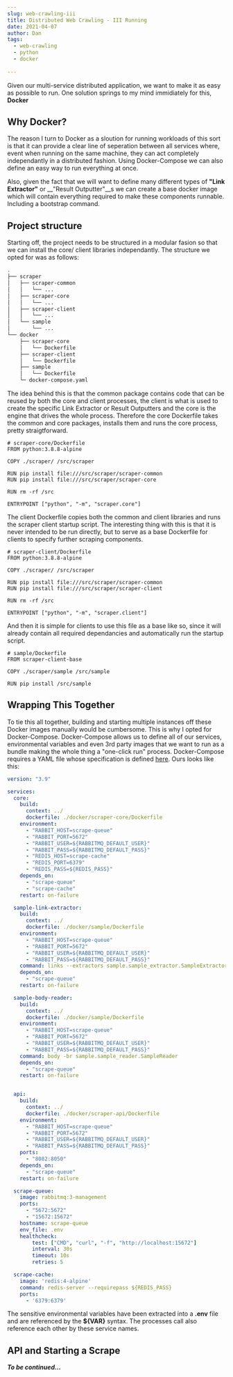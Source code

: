 ```yaml
---
slug: web-crawling-iii
title: Distributed Web Crawling - III Running
date: 2021-04-07
author: Dan
tags:
  - web-crawling
  - python
  - docker
  
---
```


Given our multi-service distributed application, we want to make it as easy as possible to run. One solution springs to my mind immidiately for this, **Docker**

## Why Docker?

The reason I turn to Docker as a sloution for running workloads of this sort is that it can provide a clear line of seperation between all services where, event when running on the same machine,
they can act completely independantly in a distributed fashion. Using Docker-Compose we can also define an easy way to run everything at once. 

Also, given the fact that we will want to define many different types of __"Link Extractor"__ or __"Result Outputter"__s we can create a base docker image which will contain everything required
to make these components runnable. Including a bootstrap command.

## Project structure

Starting off, the project needs to be structured in a modular fasion so that we can install the core/ client libraries independantly. The structure we opted for was as follows:

```bash
.
├── scraper
│   ├── scraper-common
│   │   └── ...
│   ├── scraper-core
│   │   └── ...
│   ├── scraper-client
│   │   └── ...
│   └── sample
│       └── ...
└── docker
    ├── scraper-core
    │   └── Dockerfile
    ├── scraper-client
    │   └── Dockerfile
    ├── sample
    │   └── Dockerfile
    └─ docker-compose.yaml
```

The idea behind this is that the common package contains code that can be reused by both the core and client processes, the client is what is used to create the specific Link Extractor or Result
Outputters and the core is the engine that drives the whole process. Therefore the core Dockerfile takes the common and core packages, installs them and runs the core process, pretty straigtforward.

```docker
# scraper-core/Dockerfile
FROM python:3.8.8-alpine

COPY ./scraper/ /src/scraper

RUN pip install file:///src/scraper/scraper-common
RUN pip install file:///src/scraper/scraper-core

RUN rm -rf /src

ENTRYPOINT ["python", "-m", "scraper.core"]
```

The client Dockerfile copies both the common and client libraries and runs the scraper client startup script. The interesting thing with this is that it is never intended to be run directly, but to
serve as a base Dockerfile for clients to specify further scraping components.

```docker
# scraper-client/Dockerfile
FROM python:3.8.8-alpine

COPY ./scraper/ /src/scraper

RUN pip install file:///src/scraper/scraper-common
RUN pip install file:///src/scraper/scraper-client

RUN rm -rf /src

ENTRYPOINT ["python", "-m", "scraper.client"]
```

And then it is simple for clients to use this file as a base like so, since it will already contain all required dependancies and automatically run the startup script.

```docker
# sample/Dockerfile
FROM scraper-client-base

COPY ./scraper/sample /src/sample

RUN pip install /src/sample
```

## Wrapping This Together

To tie this all together, building and starting multiple instances off these Docker images manually would be cumbersome. This is why I opted for Docker-Compose. Docker-Compose allows us
to define all of our services, environmental variables and even 3rd party images that we want to run as a bundle making the whole thing a "one-click run" process. Docker-Compose requires 
a YAML file whose specification is defined [here](https://docs.docker.com/compose/compose-file/). Ours looks like this:

```yaml
version: "3.9"

services: 
  core:
    build: 
      context: ../
      dockerfile: ./docker/scraper-core/Dockerfile
    environment: 
      - "RABBIT_HOST=scrape-queue" 
      - "RABBIT_PORT=5672"
      - "RABBIT_USER=${RABBITMQ_DEFAULT_USER}" 
      - "RABBIT_PASS=${RABBITMQ_DEFAULT_PASS}" 
      - "REDIS_HOST=scrape-cache" 
      - "REDIS_PORT=6379"
      - "REDIS_PASS=${REDIS_PASS}"
    depends_on: 
      - "scrape-queue"
      - "scrape-cache"
    restart: on-failure

  sample-link-extractor: 
    build: 
      context: ../
      dockerfile: ./docker/sample/Dockerfile
    environment: 
      - "RABBIT_HOST=scrape-queue" 
      - "RABBIT_PORT=5672" 
      - "RABBIT_USER=${RABBITMQ_DEFAULT_USER}" 
      - "RABBIT_PASS=${RABBITMQ_DEFAULT_PASS}" 
    command: links --extractors sample.sample_extractor.SampleExtractor
    depends_on: 
      - "scrape-queue"
    restart: on-failure

  sample-body-reader: 
    build: 
      context: ../
      dockerfile: ./docker/sample/Dockerfile
    environment: 
      - "RABBIT_HOST=scrape-queue" 
      - "RABBIT_PORT=5672" 
      - "RABBIT_USER=${RABBITMQ_DEFAULT_USER}" 
      - "RABBIT_PASS=${RABBITMQ_DEFAULT_PASS}" 
    command: body -br sample.sample_reader.SampleReader
    depends_on: 
      - "scrape-queue"
    restart: on-failure


  api:
    build: 
      context: ../
      dockerfile: ./docker/scraper-api/Dockerfile
    environment: 
      - "RABBIT_HOST=scrape-queue" 
      - "RABBIT_PORT=5672"
      - "RABBIT_USER=${RABBITMQ_DEFAULT_USER}" 
      - "RABBIT_PASS=${RABBITMQ_DEFAULT_PASS}" 
    ports: 
      - "8082:8050"
    depends_on: 
      - "scrape-queue"
    restart: on-failure

  scrape-queue:
    image: rabbitmq:3-management
    ports: 
      - "5672:5672"
      - "15672:15672"
    hostname: scrape-queue
    env_file: .env
    healthcheck:
        test: ["CMD", "curl", "-f", "http://localhost:15672"]
        interval: 30s
        timeout: 10s
        retries: 5

  scrape-cache:
    image: 'redis:4-alpine'
    command: redis-server --requirepass ${REDIS_PASS}
    ports:
      - '6379:6379'
```

The sensitive environmental variables have been extracted into a **.env** file and are referenced by the **${VAR}** syntax. The processes call also reference each other by these service names.

## API and Starting a Scrape

***To be continued...***
